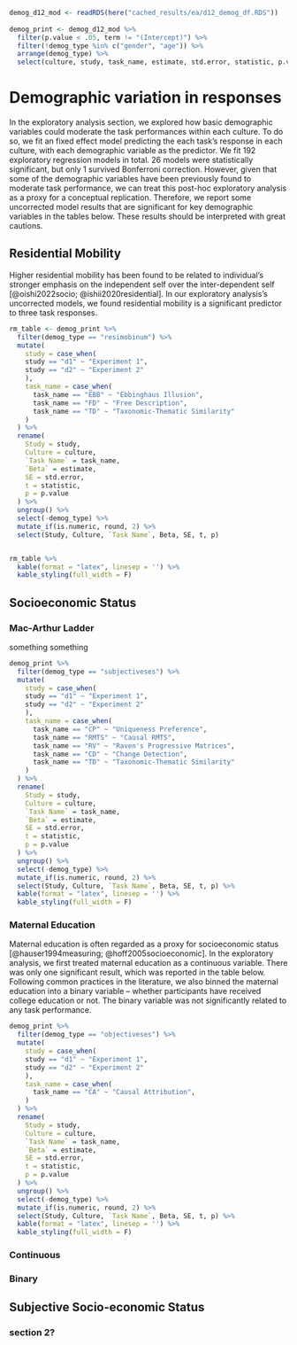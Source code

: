 ```r
demog_d12_mod <- readRDS(here("cached_results/ea/d12_demog_df.RDS"))
 
demog_print <- demog_d12_mod %>% 
  filter(p.value < .05, term != "(Intercept)") %>%
  filter(!demog_type %in% c("gender", "age")) %>% 
  arrange(demog_type) %>% 
  select(culture, study, task_name, estimate, std.error, statistic, p.value)
```


# Demographic variation in responses 

In the exploratory analysis section, we explored how basic demographic variables could moderate the task performances within each culture. To do so, we fit an fixed effect model predicting the each task's response in each culture, with each demographic variable as the predictor. We fit 192 exploratory regression models in total. 26 models were statistically significant, but only 1 survived Bonferroni correction. However, given that some of the demographic variables have been previously found to moderate task performance, we can  treat this post-hoc exploratory analysis as a proxy for a conceptual replication. Therefore, we report some uncorrected model results that are significant for key demographic variables in the tables below. These results should be interpreted with great cautions. 


## Residential Mobility 

Higher residential mobility has been found to be related to individual's stronger emphasis on the independent self over the inter-dependent self [@oishi2022socio; @ishii2020residential]. In our exploratory analysis's uncorrected models, we found residential mobility is a significant predictor to three task responses. 

```r
rm_table <- demog_print %>% 
  filter(demog_type == "resimobinum") %>% 
  mutate(
    study = case_when(
    study == "d1" ~ "Experiment 1", 
    study == "d2" ~ "Experiment 2"
    ), 
    task_name = case_when(
      task_name == "EBB" ~ "Ebbinghaus Illusion", 
      task_name == "FD" ~ "Free Description", 
      task_name == "TD" ~ "Taxonomic-Thematic Similarity" 
    )
  ) %>% 
  rename(
    Study = study, 
    Culture = culture, 
    `Task Name` = task_name, 
    `Beta` = estimate, 
    SE = std.error, 
    t = statistic, 
    p = p.value
  ) %>% 
  ungroup() %>% 
  select(-demog_type) %>% 
  mutate_if(is.numeric, round, 2) %>% 
  select(Study, Culture, `Task Name`, Beta, SE, t, p)


rm_table %>% 
  kable(format = "latex", linesep = '') %>% 
  kable_styling(full_width = F)
```


## Socioeconomic Status

### Mac-Arthur Ladder 

something something 

```r
demog_print %>% 
  filter(demog_type == "subjectiveses") %>% 
  mutate(
    study = case_when(
    study == "d1" ~ "Experiment 1", 
    study == "d2" ~ "Experiment 2"
    ), 
    task_name = case_when(
      task_name == "CP" ~ "Uniqueness Preference",
      task_name == "RMTS" ~ "Causal RMTS", 
      task_name == "RV" ~ "Raven's Progressive Matrices", 
      task_name == "CD" ~ "Change Detection", 
      task_name == "TD" ~ "Taxonomic-Thematic Similarity" 
    )
  ) %>% 
  rename(
    Study = study, 
    Culture = culture, 
    `Task Name` = task_name, 
    `Beta` = estimate, 
    SE = std.error, 
    t = statistic, 
    p = p.value
  ) %>% 
  ungroup() %>% 
  select(-demog_type) %>% 
  mutate_if(is.numeric, round, 2) %>% 
  select(Study, Culture, `Task Name`, Beta, SE, t, p) %>% 
  kable(format = "latex", linesep = '') %>% 
  kable_styling(full_width = F)
```

### Maternal Education

Maternal education is often regarded as a proxy for socioeconomic status [@hauser1994measuring; @hoff2005socioeconomic]. In the exploratory analysis, we first treated maternal education as a continuous variable. There was only one significant result, which was reported in the table below. Following common practices in the literature, we also binned the maternal education into a binary variable -- whether participants have received college education or not. The binary variable was not significantly related to any task performance. 

```r
demog_print %>% 
  filter(demog_type == "objectiveses") %>% 
  mutate(
    study = case_when(
    study == "d1" ~ "Experiment 1", 
    study == "d2" ~ "Experiment 2"
    ), 
    task_name = case_when(
      task_name == "CA" ~ "Causal Attribution", 
    )
  ) %>% 
  rename(
    Study = study, 
    Culture = culture, 
    `Task Name` = task_name, 
    `Beta` = estimate, 
    SE = std.error, 
    t = statistic, 
    p = p.value
  ) %>% 
  ungroup() %>% 
  select(-demog_type) %>% 
  mutate_if(is.numeric, round, 2) %>% 
  select(Study, Culture, `Task Name`, Beta, SE, t, p) %>% 
  kable(format = "latex", linesep = '') %>% 
  kable_styling(full_width = F)
```


### Continuous 

### Binary 


## Subjective Socio-economic Status

### section 2?
